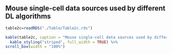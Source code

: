 ## Mouse single-cell data sources used by different DL algorithms
```r

table2c=readRDS("./Table/Table2c.rds")

kable(table2c, caption = "Mouse single-cell data sources used by different DL algorithms") %>%
  kable_styling("striped", full_width = TRUE) %>%
scroll_box(width = "100%")

```
